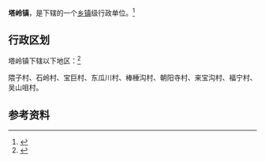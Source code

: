 {{中国乡级行政区|21/02/83/108/000}}

'''塔岭镇'''，是{{PRC admin/fullname|21/02/83/108/000|3}}下辖的一个[[乡镇|乡镇]]级行政单位。<ref>{{PRC admin/ref sgc|{{PRC admin/parent|21/02/83/108/000}}}}</ref>

== 行政区划 ==

塔岭镇下辖以下地区：<ref>{{PRC admin/ref sgc|21/02/83/108/000}}</ref>

隈子村、石岭村、宝巨村、东瓜川村、棒棰沟村、朝阳寺村、来宝沟村、福宁村、吴山咀村。

== 参考资料 ==

{{reflist}}

{{行政区划小作品}}
{{PRC admin/navcat|21/02/83/108/000}}